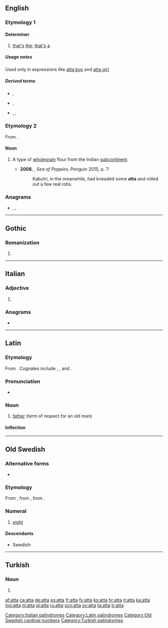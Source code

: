 {{also|Atta|attá|átta|åtta}}
==English==

===Etymology 1===
{{rfe|lang=en}}

====Determiner====
{{en-det}}

# [[that]][['s]] [[the]]; [[that]][['s]] [[a]]

=====Usage notes=====
Used only in expressions like [[atta boy]] and [[atta girl]].

=====Derived terms=====
* {{l|en|attaboy}}, {{l|en|atta boy}}
* {{l|en|attadog}}, {{l|en|atta dog}}
* {{l|en|attagal}}, {{l|en|attagirl}}, {{l|en|atta girl}}

===Etymology 2===
From {{etyl|hi|en}} {{m|hi|आटा|tr=āṭā||flour, farina, dough}}.

====Noun====
{{en-noun|-}}

# {{lb|en|India}} A type of [[wholegrain]] flour from the Indian [[subcontinent]].
#* '''2008''', {{w|Amitav Ghosh}}, ''Sea of Poppies'', Penguin 2015, p. 7:
#*: Kabutri, in the meanwhile, had kneaded some '''atta''' and rolled out a few real rotis.

===Anagrams===
* {{l|en|ta ta}}, {{l|en|ta-ta}}, {{l|en|tata}}

----

==Gothic==

===Romanization===
{{got-rom}}

# {{got-romanization of|𐌰𐍄𐍄𐌰}}

----

==Italian==

===Adjective===
{{head|it|adjective form}}

# {{feminine singular of|atto|lang=it}}

===Anagrams===
* {{l|it|tata}}

[[Category:Italian palindromes]]

----

==Latin==

===Etymology===
From {{der|la|ine-pro|*átta||father}}. Cognates include {{etyl|hit|-}} {{m|hit|𒀜𒋫𒀸|tr=attas|sc=Xsux}}, {{etyl|got|-}} {{m|got|𐌰𐍄𐍄𐌰|sc=Goth}}, {{etyl|cu|-}} {{m|cu|отьць}} and {{etyl|grc|-}} {{m|grc|sc=polytonic|ἄττα}}.

===Pronunciation===
* {{la-pronunc|atta}}

===Noun===
{{la-noun|atta||attae|m|first}}

# [[father]] (term of respect for an old man)

====Inflection====
{{la-decl-1st|att}}

[[Category:Latin palindromes]]

----

==Old Swedish==

===Alternative forms===
* {{l|gmq-osw|ata|āta}}

===Etymology===
From {{etyl|non|gmq-osw}} {{m|non|átta}}, from {{etyl|gem-pro|gmq-osw}} {{m|gem-pro|*ahtōu}}, from {{etyl|ine-pro|gmq-osw}} {{m|ine-pro|*oḱtṓw}}.

===Numeral===
{{head|gmq-osw|numeral|head=ātta}}

# [[eight]]

====Descendants====
* Swedish: {{l|sv|åtta}}

[[Category:Old Swedish cardinal numbers]]

----

==Turkish==

===Noun===
{{head|tr|noun form}}

# {{inflection of|at||s|loc|lang=tr}}

[[Category:Turkish palindromes]]

[[af:atta]]
[[ca:atta]]
[[de:atta]]
[[es:atta]]
[[fr:atta]]
[[fy:atta]]
[[ko:atta]]
[[hr:atta]]
[[it:atta]]
[[ka:atta]]
[[mg:atta]]
[[nl:atta]]
[[pl:atta]]
[[ru:atta]]
[[scn:atta]]
[[sv:atta]]
[[ta:atta]]
[[tr:atta]]